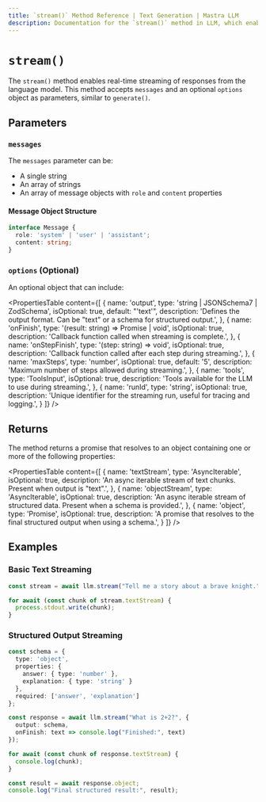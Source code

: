 ```yaml
---
title: `stream()` Method Reference | Text Generation | Mastra LLM
description: Documentation for the `stream()` method in LLM, which enables real-time streaming of responses.
---
```


# `stream()`

The `stream()` method enables real-time streaming of responses from the language model. This method accepts `messages` and an optional `options` object as parameters, similar to `generate()`.

## Parameters

### `messages`

The `messages` parameter can be:

- A single string
- An array of strings  
- An array of message objects with `role` and `content` properties

#### Message Object Structure

```typescript
interface Message {
  role: 'system' | 'user' | 'assistant';
  content: string;
}
```

### `options` (Optional)

An optional object that can include:

<PropertiesTable
  content={[
    {
      name: 'output',
      type: 'string | JSONSchema7 | ZodSchema',
      isOptional: true,
      default: "'text'",
      description: 'Defines the output format. Can be "text" or a schema for structured output.',
    },
    {
      name: 'onFinish',
      type: '(result: string) => Promise<void> | void',
      isOptional: true,
      description: 'Callback function called when streaming is complete.',
    },
    {
      name: 'onStepFinish',
      type: '(step: string) => void',
      isOptional: true,
      description: 'Callback function called after each step during streaming.',
    },
    {
      name: 'maxSteps',
      type: 'number',
      isOptional: true,
      default: '5',
      description: 'Maximum number of steps allowed during streaming.',
    },
    {
      name: 'tools',
      type: 'ToolsInput',
      isOptional: true,
      description: 'Tools available for the LLM to use during streaming.',
    },
    {
      name: 'runId',
      type: 'string',
      isOptional: true,
      description: 'Unique identifier for the streaming run, useful for tracing and logging.',
    }
  ]}
/>

## Returns

The method returns a promise that resolves to an object containing one or more of the following properties:

<PropertiesTable
  content={[
    {
      name: 'textStream',
      type: 'AsyncIterable<string>',
      isOptional: true,
      description: 'An async iterable stream of text chunks. Present when output is "text".',
    },
    {
      name: 'objectStream',
      type: 'AsyncIterable<object>',
      isOptional: true,
      description: 'An async iterable stream of structured data. Present when a schema is provided.',
    },
    {
      name: 'object',
      type: 'Promise<object>',
      isOptional: true,
      description: 'A promise that resolves to the final structured output when using a schema.',
    }
  ]}
/>

## Examples

### Basic Text Streaming

```typescript
const stream = await llm.stream("Tell me a story about a brave knight.");

for await (const chunk of stream.textStream) {
  process.stdout.write(chunk);
}
```

### Structured Output Streaming

```typescript
const schema = {
  type: 'object',
  properties: {
    answer: { type: 'number' },
    explanation: { type: 'string' }
  },
  required: ['answer', 'explanation']
};

const response = await llm.stream("What is 2+2?", {
  output: schema,
  onFinish: text => console.log("Finished:", text)
});

for await (const chunk of response.textStream) {
  console.log(chunk);
}

const result = await response.object;
console.log("Final structured result:", result);
```